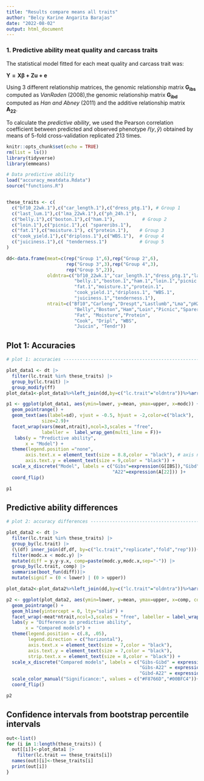 ```yaml
---
title: "Results compare means all traits"
author: "Belcy Karine Angarita Barajas"
date: "2022-08-02"
output: html_document
---
```


### 1. Predictive ability meat quality and carcass traits 

The statistical model fitted for each meat quality and carcass trait was: 

$\mathbf{Y= X \beta + Zu +e}$

Using 3 different relationship matrices, the genomic relationship matrix $\mathbf{G_{ibs}}$ computed as $VanRaden\ (2008)$,the genomic relationship matrix $\mathbf{G_{ibd}}$ computed as $Han\ and\ Abney\ (2011)$ and the additive relationship matrix $\mathbf{A_{22}}$.

To calculate the $predictive\ ability$, we used the Pearson correlation coefficient between predicted and observed phenotype $\hat{r}(y,\hat{y})$ obtained by means of  5-fold cross-validation replicated 213 times.  

```r
knitr::opts_chunk$set(echo = TRUE)
rm(list = ls())
library(tidyverse)
library(emmeans)

# Data predictive ability
load("accuracy_meatdata.Rdata")
source("functions.R")


these_traits <- c(
  c("bf10_22wk.1"),c("car_length.1"),c("dress_ptg.1"), # Group 1
  c("last_lum.1"),c("lma_22wk.1"),c("ph_24h.1"), 
  c("belly.1"),c("boston.1"),c("ham.1"),          # Group 2
  c("loin.1"),c("picnic.1"),c( "spareribs.1"),
  c("fat.1"),c("moisture.1"), c("protein.1"),    # Group 3
  c("cook_yield.1"),c("driploss.1"),c("WBS.1"),  # Group 4
  c("juiciness.1"),c( "tenderness.1")            # Group 5
)

dd<-data.frame(meat=c(rep("Group 1",6),rep("Group 2",6),
                      rep("Group 3",3),rep("Group 4",3), 
                      rep("Group 5",2)),
               oldntra=c("bf10_22wk.1","car_length.1","dress_ptg.1","last_lum.1","lma_22wk.1","ph_24h.1",
                         "belly.1","boston.1","ham.1","loin.1","picnic.1","spareribs.1",
                         "fat.1","moisture.1","protein.1",
                         "cook_yield.1","driploss.1", "WBS.1",
                         "juiciness.1","tenderness.1"),
               ntrait=c("Bf10","Carleng","Drespt","Lastlumb","Lma","pH24",
                         "Belly","Boston","Ham","Loin","Picnic","Spareribs",
                         "Fat", "Moisture","Protein",
                         "Cook", "Dripl", "WBS",
                         "Juicin", "Tendr"))

```

## Plot 1: Accuracies

```r

# plot 1: accuracies -------------------------------------------------------

plot_data1 <- dt |>
  filter(lc.trait %in% these_traits) |>
  group_by(lc.trait) |>
  group_modify(ff)
plot_data1<-plot_data1%>%left_join(dd,by=c("lc.trait"="oldntra"))%>%arrange(meat)

p1 <- ggplot(plot_data1, aes(ymin=lower, y=mean, ymax=upper, x=modc)) +
  geom_pointrange() +
  geom_text(aes(label=sd), vjust = -0.5, hjust = -2,color=c("black"), 
             size=2.9)+
  facet_wrap(vars(meat,ntrait),ncol=3,scales = "free", 
             labeller =  label_wrap_gen(multi_line = F))+
   labs(y = "Predictive ability",
       x = "Model") +
  theme(legend.position ="none",
       axis.text.x = element_text(size = 8.8,color = "black"), # axis number
       axis.text.y = element_text(size = 9,color = "black")) +
  scale_x_discrete("Model", labels = c("Gibs"=expression(G[IBS]),"Gibd"=expression(G[IBD]),
                                       "A22"=expression(A[22])) )+ 
  coord_flip()

```

```r
p1
```

## Predictive ability differences

```r
# plot 2: accuracy differences ----------------------------------------------

plot_data2 <- dt |>
  filter(lc.trait %in% these_traits) |>
  group_by(lc.trait) |>
  (\(df) inner_join(df,df, by=c("lc.trait","replicate","fold","rep")))() |>
  filter(modc.x < modc.y) |>
  mutate(diff = y.y-y.x, comp=paste(modc.y,modc.x,sep="-")) |>
  group_by(lc.trait, comp) |> 
  summarise(boot_fun(diff))|>
  mutate(signif = (0 < lower) | (0 > upper))

plot_data2<-plot_data2%>%left_join(dd,by=c("lc.trait"="oldntra"))%>%arrange(meat)

p2 <- ggplot(plot_data2, aes(ymin=lower, y=mean, ymax=upper, x=comp, color = signif)) +
  geom_pointrange() +
  geom_hline(yintercept = 0, lty="solid") +
  facet_wrap(~meat*ntrait,ncol=3,scales = "free", labeller = label_wrap_gen(multi_line = F))+
  labs(y = "Difference in predictive ability",
       x = "Compared models") +
  theme(legend.position = c(.8, .05),
        legend.direction = c("horizontal"),
        axis.text.x = element_text(size = 7,color = "black"),
        axis.text.y = element_text(size = 7,color = "black"),
        strip.text.x = element_text(size = 8,color = "black")) +
  scale_x_discrete("Compared models", labels = c("Gibs-Gibd" = expression(G[IBS]-G[IBD]),
                                                 "Gibs-A22" = expression(G[IBS]-A[22]),
                                                 "Gibd-A22" = expression(G[IBD]-A[22])) ) +
  scale_color_manual("Significance:", values = c("#F8766D","#00BFC4"))+
  coord_flip()

```

```r
p2
```


## Confidence intervals from bootstrap percentile intervals

```r
out<-list()
for (i in 1:length(these_traits)) {
  out[[i]]<-plot_data1 |> 
    filter(lc.trait == these_traits[i])
  names(out)[i]<-these_traits[i]
  print(out[i])
}
```